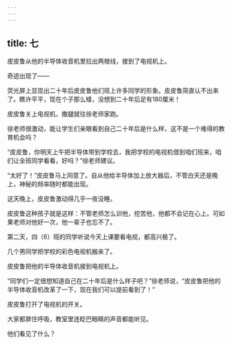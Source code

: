 ```yaml
---
---
---
```

title: 七
---



皮皮鲁从他的半导体收音机里拉出两根线，接到了电视机上。

奇迹出现了——

荧光屏上显现出二十年后皮皮鲁他们班上许多同学的形象。皮皮鲁简直认不出来了。瞧许平平，现在个子那么矮，没想到二十年后足有180厘米！

皮皮鲁关上电视机，撒腿就往徐老师家跑。

徐老师很激动，能让学生们亲眼看到自己二十年后是什么样，这不是一个难得的教育机会吗？

“皮皮鲁，你明天上午把半导体带到学校去，我把学校的电视机借到咱们班来，咱们让全班同学看看，好吗？”徐老师建议。

“太好了！”皮皮鲁马上同意了。自从他给半导体加上放大器后，不管白天还是晚上，神秘的频率随时都能出现。

这天晚上，皮皮鲁激动得几乎一夜没睡。

皮皮鲁这种孩子就是这样：不管老师怎么训他，挖苦他，他都不会记在心上。可如果老师对他好一次，他一辈子也忘不了。

第二天，四（6）班的同学听说今天上课要看电视，都高兴极了。

几个男同学把学校的彩色电视机搬来了。

皮皮鲁把他的半导体收音机接到电视机上。

“同学们一定很想知道自己在二十年后是什么样子吧？”徐老师说，“皮皮鲁把他的半导体收音机改革了一下，现在我们可以提前看到了！”

皮皮鲁打开了电视机的开关。

大家都屏住呼吸，教室里连眨巴眼睛的声音都能听见。

他们看见了什么？